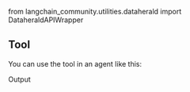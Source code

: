 from langchain_community.utilities.dataherald import DataheraldAPIWrapper




## Tool

You can use the tool in an agent like this:




Output




